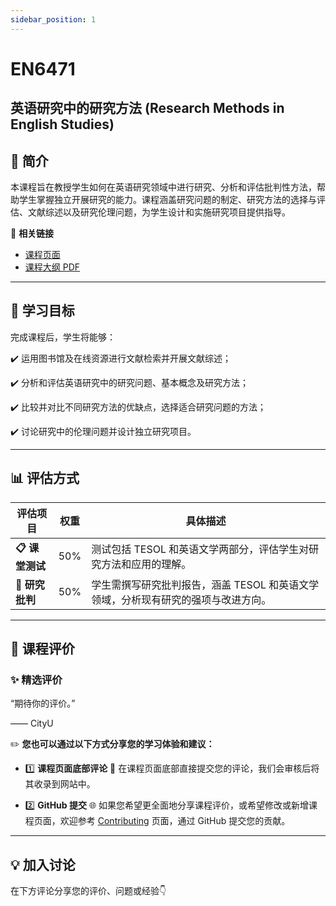 ```yaml
---
sidebar_position: 1
---
```


# EN6471
## 英语研究中的研究方法 (Research Methods in English Studies)

## **📘 简介**
本课程旨在教授学生如何在英语研究领域中进行研究、分析和评估批判性方法，帮助学生掌握独立开展研究的能力。课程涵盖研究问题的制定、研究方法的选择与评估、文献综述以及研究伦理问题，为学生设计和实施研究项目提供指导。

🔗 **相关链接**
- [课程页面](https://www.cityu.edu.hk/catalogue/pg/202526/course/EN6471.htm)
- [课程大纲 PDF](https://www.cityu.edu.hk/catalogue/pg/202526/course/EN6471.pdf)

---

## **🎯 学习目标**

完成课程后，学生将能够：

✔️ 运用图书馆及在线资源进行文献检索并开展文献综述；

✔️ 分析和评估英语研究中的研究问题、基本概念及研究方法；

✔️ 比较并对比不同研究方法的优缺点，选择适合研究问题的方法；

✔️ 讨论研究中的伦理问题并设计独立研究项目。

---

## **📊 评估方式**

| **评估项目**          | **权重** | **具体描述**                                                                                       |
|----------------------|---------|---------------------------------------------------------------------------------------------------|
| **📋 课堂测试**        | 50%     | 测试包括 TESOL 和英语文学两部分，评估学生对研究方法和应用的理解。                                 |
| **📂 研究批判**        | 50%     | 学生需撰写研究批判报告，涵盖 TESOL 和英语文学领域，分析现有研究的强项与改进方向。                 |

---

## **💬 课程评价**

### ✨ **精选评价**
<div className={commentStyles.commentBox}>
    <p className={commentStyles.commentText}>
        “期待你的评价。”
    </p>
    <p className={commentStyles.commentAuthor}>—— CityU</p>
</div>

✏️ **您也可以通过以下方式分享您的学习体验和建议：**

- 1️⃣ **课程页面底部评论**
💬 在课程页面底部直接提交您的评论，我们会审核后将其收录到网站中。

- 2️⃣ **GitHub 提交**
🌐 如果您希望更全面地分享课程评价，或希望修改或新增课程页面，欢迎参考 [Contributing](/contributing) 页面，通过 GitHub 提交您的贡献。

---

## **💡 加入讨论**

在下方评论分享您的评价、问题或经验👇
<Utterances />
